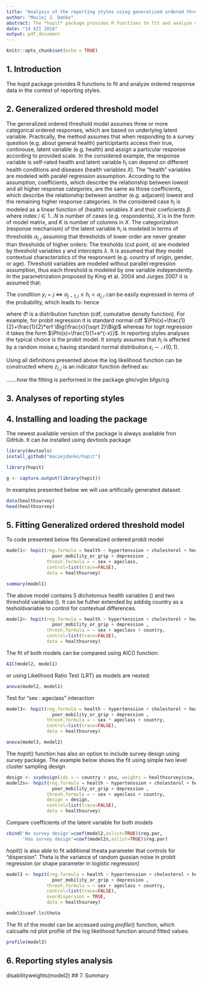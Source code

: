 ```yaml
---
title: "Analysis of the reporting styles using generalized ordered threshold models."
author: "Maciej J. Dańko"
abstract: The *hopit* package provides R functions to fit and analyze ordered response data in the context of reporting styles. In this vignette we describe the formulation and fit of *hopit* models as well as functions used to analyse reporting styles.
date: "14 XII 2018"
output: pdf_document
---
```


```r
knitr::opts_chunk$set(echo = TRUE)
```

## 1. Introduction

The *hopit* package provides R functions to fit and analyze ordered response data in the context of reporting styles.

## 2. Generalized ordered threshold model 

The generalized ordered threshold model assumes three or more categorical ordered responses, which are based on underlying latent variable. Practically, the method assumes that when responding to a survey question (e.g. about general health) participitants access their true, continouse, latent variable (e.g. health) and assign a particular response according to provided scale. In the considered example, the response variable is self-rated health and latent variable $h_i$ can depend on different health conditions and diseases (health variables $X$). The "health" variables are modeled with paralel regression assumption. According to the assumption, coefficients, which describe the relationship between lowest and all higher response categories, are the same as those coefficients, which describe the relationship between another (e.g. adjacent) lowest and the remaining higher response categories. In the considered case $h_i$ is modeled as a linear function of (health) variables $X$ and their coeficients $\beta$:
\begin{equation}
\label{eq:1}
h_{i} = \sum_{k=1}^K \beta_kX_{i,k} = X'\beta
\end{equation}
where index $i \in 1...N$ is number of cases (e.g. respondents), $X$ is in the form of model matrix, and $K$ is number of columns in $X$.
The categorization (response mechanism) of the latent variable $h_i$ is modeled in terms of thresholds $\alpha_{i,j}$ assuming that thresholds of lower order are never greater than thresholds of higher orders:
\begin{equation}
\label{eq:2}
\begin{cases}
y_i = 1 ~\Leftrightarrow~ \alpha_{i,0} \leq h_i < \alpha_{i,1}\\
y_i = 2 ~\Leftrightarrow~ \alpha_{i,1} \leq h_i < \alpha_{i,2}\\
\cdots\\
y_i = j~ \Leftrightarrow~ \alpha_{i,j-1} \leq h_i < \alpha_{i,j}\\
\cdots\\
y_i = J~ \Leftrightarrow~ \alpha_{i,J-1} \leq h_i < \alpha_{i,J}\\
\end{cases}
\end{equation}
The tresholds (cut point, $\alpha$) are modeled by threshold variables $\gamma$ and intercepts $\lambda$. It is assumed that they model contextual characteristics of the responsent (e.g. country of origin, gender, or age). Threshold variables are modeled without parallel regression assumption, thus each threshold is modeled by one variable independently. In the parametrization proposed by King et al. 2004 and Jurges 2007 it is assumed that: 
\begin{equation}
\label{eq:3}
\alpha_{i,~j} =\begin{cases} -\infty& for~j=0 \\
  \lambda_{1} + \sum_{m=1}^{M} \gamma_{1,m} Y_{i,m} &for~j=1\\ 
 \alpha_{i,~j-1} +exp(\lambda_{j}+\sum_{m=1}^M \gamma_{j,m} Y_{i,m})&for~J-1 \ge j\ge2\\
 \infty& for~j=J
\end{cases}
\end{equation}

The condition $y_i = j~ \Leftrightarrow~ \alpha_{j-1,i} \leq h_i < \alpha_{j,i}$ can be easily expressed in terms of the probability, which leads to:
\begin{equation}
\label{eq:4}
P(y_i = j) = P(\alpha_{j-1,i} \leq h_i < \alpha_{j,i}),
\end{equation}
hence
\begin{equation}
\label{eq:5}
P(y_i = j) = \Phi(\alpha_{i,~j}-h_{i})-\Phi(\alpha_{i,~j-1}-h_{i}),
\end{equation}

where $\Phi$ is a distribution function (cdf, cumulative density function). For example, for probit regression it is standard normal cdf $\Phi(x)=\frac{1}{2}+\frac{1}{2}*erf \Big(\frac{x}{\sqrt 2}\Big)$ whereas for logit regression it takes the form $\Phi(x)=\frac{1}{1+e^{-x}}$. In reporting styles analyses the typical choice is the probit model. It simply assumes that $h_i$ is affected by a random moise $\epsilon_i$ having standard normal distribution $\epsilon_i\sim \mathcal{N}(0,1)$. 

Using all definitions presented above the log likelihood function can be constructed
\begin{equation}
\label{eq:6}
\ln L = \sum_{i=1}^N \sum_{j=1}^J z_{i,~j} \ln\Big[\Phi(\alpha_{i,~j}-h_{i})-\Phi(\alpha_{i,~j-1}-h_{i})\Big],
\end{equation}
where $z_{i,j}$ is an indicator function defined as:
\begin{equation}
\label{eq:7}
z_{i,~j} =\begin{cases} 0&for~ y_i=j\\ 1&for~y_i\ne j\end{cases}
\end{equation}

.......how the fitting is performed in the package glm/vglm bfgs/cg

## 3. Analyses of reporting styles

\begin{equation}
\label{eq:8}
H_i = 1-\frac{h_i-\displaystyle\min_i h_i}{\displaystyle\max_i h_i-\displaystyle\min_i h_i}
\end{equation}

\begin{equation}
\label{eq:9}
D_k= \frac{\beta_k}{\displaystyle\max_i h_i-\displaystyle\min_i h_i}
\end{equation}

<!-- $$H_i = 1-\frac{\sum_{k=1}^K\beta_kX_{i,k}-\displaystyle\min_i h_i}{\displaystyle\max_i h_i-\displaystyle\min_i h_i}$$ -->
<!-- $$H_i = 1-\sum_{k=1}^K D_kX_{i,k}+\frac{\displaystyle\min_i h_i}{\displaystyle\max_i h_i-\displaystyle\min_i h_i}$$ -->
\begin{equation}
\label{eq:10}
H_i = C-\sum_{k=1}^K D_kX_{i,k}
\end{equation}

\begin{equation}
\label{eq:11}
 C=\frac{\displaystyle\max_i h_i}{\displaystyle\max_i h_i-\displaystyle\min_i h_i}
\end{equation}

## 4. Installing and loading the package

The newest available version of the package is always available fron GitHub. It can be installed using *devtools* package
```r
library(devtools)
install_github("maciejdanko/hopit")
```

```r
library(hopit)
```

```r
g <- capture.output(library(hopit))
```
In examples presented below we will use artificially generated dataset. 
```r
data(healthsurvey)
head(healthsurvey)
```


## 5. Fitting Generalized ordered threshold model 

To code presented below fits Generalized ordered probit model 

```r
model1<- hopit(reg.formula = health ~ hypertenssion + cholesterol + heart_stroke_respiratory + 
                 poor_mobility_or_grip + depression ,
               thresh.formula = ~ sex + ageclass,
               control=list(trace=FALSE),
               data = healthsurvey)

summary(model1)
```

The above model contains 5 dichotomus health variables () and two threshold variables (). It can be futher extended by addidg country as a tesholdvariable to control for contextual differences.

```r
model2<- hopit(reg.formula = health ~ hypertenssion + cholesterol + heart_stroke_respiratory + 
                 poor_mobility_or_grip + depression ,
               thresh.formula = ~ sex + ageclass + country,
               control=list(trace=FALSE),
               data = healthsurvey)
```

The fit of both models can be compared using AIC() function:

```r
AIC(model2, model1)
```

or using Likelihood Ratio Test (LRT) as models are nested:

```r
anova(model2, model1)
```

Test for "sex : ageclass" interaction

```r
model3<- hopit(reg.formula = health ~ hypertenssion + cholesterol + heart_stroke_respiratory + 
                 poor_mobility_or_grip + depression ,
               thresh.formula = ~ sex * ageclass + country,
               control=list(trace=FALSE),
               data = healthsurvey)

anova(model3, model2)

```

The *hopit*() function has also an option to include survey design using *survey* package. 
The example below shows the fit using simple two level cluster sampling design

```r
design <- svydesign(ids = ~ country + psu, weights = healthsurvey$csw, data = healthsurvey)
model2s<- hopit(reg.formula = health ~ hypertenssion + cholesterol + heart_stroke_respiratory + 
                 poor_mobility_or_grip + depression ,
               thresh.formula = ~ sex + ageclass + country,
               design = design,
               control=list(trace=FALSE),
               data = healthsurvey)
```
Compare coefficients of the latent variable for both models
```r
cbind('No survey design'=coef(model2,aslist=TRUE)$reg.par,
      'Has survey design'=coef(model2s,aslist=TRUE)$reg.par)
```

*hopit*() is also able to fit additional theata parameter that controls for "dispersion". Theta is the variance of random gussian noise in probit regression (or shape parameter in logistic regression)

```r
model3 <- hopit(reg.formula = health ~ hypertenssion + cholesterol + heart_stroke_respiratory +
                 poor_mobility_or_grip + depression ,
               thresh.formula = ~ sex + ageclass + country,
               control=list(trace=FALSE),
               overdispersion = TRUE,
               data = healthsurvey)

model3$coef.ls$theta
```

The fit of the model can be accessed using *profile*() function, which calcualte nd plot profile of the log likelihood function around fitted values.
```r
profile(model3)
```


## 6. Reporting styles analysis

disabilityweights(model2)
## 7. Summary
